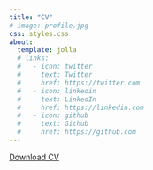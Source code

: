 ```yaml
---
title: "CV"
# image: profile.jpg
css: styles.css
about:
  template: jolla
  # links:
  #   - icon: twitter
  #     text: Twitter
  #     href: https://twitter.com
  #   - icon: linkedin
  #     text: LinkedIn
  #     href: https://linkedin.com
  #   - icon: github
  #     text: Github
  #     href: https://github.com
---
```


[Download CV](https://bit.ly/CarsonCV){target="_blank"}

<!--
<iframe src="https://github.com/matthewacarson/matt_carson_cv/raw/main/matt_carson_cv.pdf" width="100%" height="600px">
    This browser does not support PDFs. Please download the PDF to view it: <a href="https://github.com/username/repository/raw/branch/path/to/your/file.pdf">Download PDF</a>.
</iframe>
-->
<!--
<object data="https://github.com/matthewacarson/matt_carson_cv/blob/main/matt_carson_cv.pdf" width="1000" height="1000" type='application/pdf'/>

<iframe src="https://www.epi.org/careers/research-assistant-state-policy-and-research-earn-at-epi/" width="100%" height="600px">
</iframe>
-->
<!--
https://github.com/matthewacarson/matt_carson_cv/blob/main/matt_carson_cv.pdf
https://raw.githubusercontent.com/matthewacarson/matt_carson_cv/main/matt_carson_cv.pdf
-->
<!--
<meta http-equiv="refresh" content="0; url=https://github.com/matthewacarson/ps_thesis_latex/blob/main/word/Matthew_Carson_PS_Honors_Final.pdf" />
<script>
  window.location.href = "https://github.com/matthewacarson/ps_thesis_latex/blob/main/word/Matthew_Carson_PS_Honors_Final.pdf";
</script>
<p>If you are not redirected automatically, follow this <a href="https://github.com/matthewacarson/ps_thesis_latex/blob/main/word/Matthew_Carson_PS_Honors_Final.pdf">link</a>.</p>
-->
